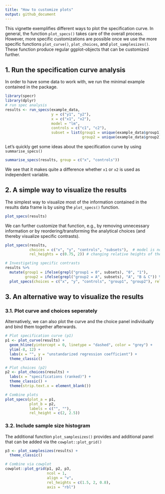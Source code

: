 ```yaml
---
title: "How to customize plots"
output: github_document
---
```


This vignette exemplifies different ways to plot the specification curve. In general, the function `plot_specs()` takes care of the overall process. However, more specific customizations are possible once we use the more specific functions `plot_curve()`, `plot_choices`, and `plot_samplesizes()`. These function produce regular ggplot-objects that can be customized further.


## 1. Run the specification curve analysis

In order to have some data to work with, we run the minimal example contained in the package.

```r
library(specr)
library(dplyr)
# run spec analysis
results <- run_specs(example_data,
                     y = c("y1", "y2"),
                     x = c("x1", "x2"),
                     model = "lm",
                     controls = c("c1", "c2"),
                     subset = list(group1 = unique(example_data$group1),
                                   group2 = unique(example_data$group2)))
```

Let's quickly get some ideas about the specification curve by using `summarise_specs()`

```r
summarise_specs(results, group = c("x", "controls"))
```

We see that it makes quite a difference whether `x1` or `x2` is used as independent variable. 


## 2. A simple way to visualize the results 

The simplest way to visualize most of the information contained in the results data frame is by using the `plot_specs()` function. 

```r
plot_specs(results)
```

We can further customize that function, e.g., by removing unnecessary information or by reordering/transforming the analytical choices (and thereby visualize specific contrasts).

```r
plot_specs(results, 
           choices = c("x", "y", "controls", "subsets"),  # model is not plotted
           rel_heights = c(0.75, 2)) # changing relative heights of the two parts

# Investigating specific contrasts
results %>%
  mutate(group1 = ifelse(grepl("group1 = 0", subsets), "0", "1"),
         group2 = ifelse(grepl("group2 = A", subsets), "A", "B & C")) %>%
  plot_specs(choices = c("x", "y", "controls", "group1", "group2"), rel_heights = c(2.4, 1.9))
```


## 3. An alternative way to visualize the results

### 3.1. Plot curve and choices seperately
Alternatively, we can also plot the curve and the choice panel individually and bind them together afterwards.

```r
# Plot specification curve (p1)
p1 <- plot_curve(results) +
  geom_hline(yintercept = 0, linetype = "dashed", color = "grey") +
  ylim(-8, 12) +
  labs(x = "", y = "unstandarized regression coefficient") +
  theme_classic()

# Plot choices (p2)
p2 <- plot_choices(results) +
  labs(x = "specifications (ranked)") +
  theme_classic() +
  theme(strip.text.x = element_blank())

# Combine plots
plot_specs(plot_a = p1,
           plot_b = p2,
           labels = c("", ""),
           rel_height = c(2, 2.5))
```

### 3.2. Include sample size histogram

The additional function `plot_samplesizes()` provides and additional panel that can be added via the `cowplot::plot_grid()`

```r
p3 <- plot_samplesizes(results) +
  theme_classic()

# Combine via cowplot
cowplot::plot_grid(p1, p2, p3,
                   ncol = 1,
                   align = "v",
                   rel_heights = c(1.5, 2, 0.8),
                   axis = "rbl")
```



